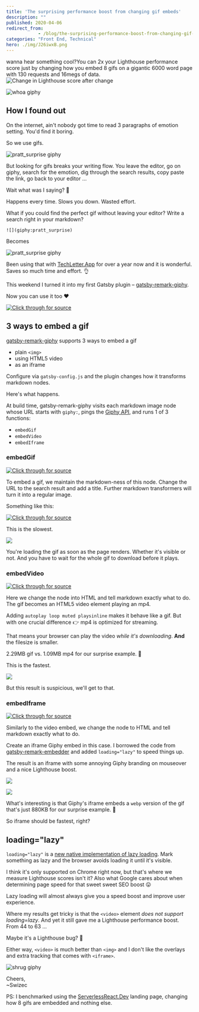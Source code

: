 ```yaml
---
title: 'The surprising performance boost from changing gif embeds'
description: ""
published: 2020-04-06
redirect_from: 
            - /blog/the-surprising-performance-boost-from-changing-gif-embeds/swizec/9365
categories: "Front End, Technical"
hero: ./img/J26iwxB.png
---
```


wanna hear something cool?You can 2x your Lighthouse performance score just by changing how you embed 8 gifs on a gigantic 6000 word page with 130 requests and 16megs of data.![Change in Lighthouse score after change](./img/J26iwxB.png)

![whoa giphy](./img/media-3o6gDPXMNxFhvHdcf6-giphy.gif)

## How I found out

On the internet, ain't nobody got time to read 3 paragraphs of emotion setting. You'd find it boring.

So we use gifs.

![pratt_surprise giphy](./img/media-90F8aUepslB84-giphy.gif)

But looking for gifs breaks your writing flow. You leave the editor, go on giphy, search for the emotion, dig through the search results, copy paste the link, go back to your editor ...

Wait what was I saying? 🤔

Happens every time. Slows you down. Wasted effort.

What if you could find the perfect gif without leaving your editor? Write a search right in your markdown?

`![](giphy:pratt_surprise)`

Becomes

![pratt_surprise giphy](./img/media-90F8aUepslB84-giphy.gif)

Been using that with [TechLetter.App](https://techletter.app) for over a year now and it is wonderful. Saves so much time and effort. 👌

This weekend I turned it into my first Gatsby plugin – [gatsby-remark-giphy](https://github.com/Swizec/gatsby-remark-giphy).

Now you can use it too ❤️

[![Click through for source](./img/techletter.app-screenshot-1586186299871.png)](https://twitter.com/Swizec/status/1246595122197721088)

## 3 ways to embed a gif

[gatsby-remark-giphy](https://github.com/Swizec/gatsby-remark-giphy) supports 3 ways to embed a gif

-   plain `<img>`
-   using HTML5 video
-   as an iframe

Configure via `gatsby-config.js` and the plugin changes how it transforms markdown nodes.

Here's what happens.

At build time, gatsby-remark-giphy visits each markdown image node whose URL starts with `giphy:`, pings the [Giphy API](https://developers.giphy.com/), and runs 1 of 3 functions:

-   `embedGif`
-   `embedVideo`
-   `embedIframe`

### embedGif

[![Click through for source](./img/techletter.app-screenshot-1586186176114.png)](https://carbon.now.sh/?bg=rgba(255,255,255,1)&t=seti&l=typescript&ds=true&wc=true&wa=true&pv=48px&ph=32px&ln=false&code=function%20embedGif(imageNode%2C%20giphy%3A%20GIFObject)%20%7B%0A%20%20%20%20const%20search%20%3D%20imageNode.url.replace(%2F%5Egiphy%3A%2F%2C%20%22%22)%3B%0A%0A%20%20%20%20imageNode.alt%20%3D%20search%3B%0A%20%20%20%20imageNode.url%20%3D%20giphy.images.downsized_large.url%3B%0A%20%20%20%20imageNode.title%20%3D%20imageNode.title%20%7C%7C%20search%3B%0A%0A%20%20%20%20return%20imageNode%3B%0A%7D)

To embed a gif, we maintain the markdown-ness of this node. Change the URL to the search result and add a title. Further markdown transformers will turn it into a regular image.

Something like this:

[![Click through for source](./img/techletter.app-screenshot-1586186176604.png)](https://carbon.now.sh/?bg=rgba(255,255,255,1)&t=seti&l=html&ds=true&wc=true&wa=true&pv=48px&ph=32px&ln=false&code=%3Cimg%20src%3D%22https%3A%2F%2Fmedia.giphy.com%2Fmedia%2F5VKbvrjxpVJCM%2Fgiphy.gif%22%20alt%3D%22search%22%20%2F%3E)

This is the slowest.

![](./img/9543257d7dd2cbf88a0009844cbe7e2900309101-68747470733a2f2f692e696d6775722e636f6d2f6c6852647169452e706e67.png)

You're loading the gif as soon as the page renders. Whether it's visible or not. And you have to wait for the whole gif to download before it plays.

### embedVideo

[![Click through for source](./img/YNQOHBz.png)](https://carbon.now.sh/?bg=rgba(255,255,255,1)&t=seti&l=typescript&ds=true&wc=true&wa=true&pv=48px&ph=32px&ln=false&code=function%20embedVideo(imageNode%2C%20giphy%3A%20GIFObject%2C%20embedWidth)%20%7B%0A%20%20%20%20const%20srcHTML%20%3D%20%60%3Csource%20src%3D%24%7Bgiphy.images.looping.mp4%7D%20type%3D%22video%2Fmp4%22%20%2F%3E%60%3B%0A%0A%20%20%20%20imageNode.type%20%3D%20%22html%22%3B%0A%20%20%20%20imageNode.children%20%3D%20undefined%3B%0A%20%20%20%20imageNode.value%20%3D%20%60%3Cvideo%20style%3D%22margin%3A%20auto%20auto%3B%20display%3A%20block%3B%20max-width%3A%20%24%7BembedWidth%7D%22%20autoplay%20loop%20muted%20playsinline%20loading%3D%22lazy%22%3E%0A%20%20%20%20%20%20%20%20%20%20%20%20%24%7BsrcHTML%7D%0A%20%20%20%20%20%20%20%20%3C%2Fvideo%3E%60%3B%0A%0A%20%20%20%20return%20imageNode%3B%0A%7D)

Here we change the node into HTML and tell markdown exactly what to do. The gif becomes an HTML5 video element playing an mp4.

Adding `autoplay loop muted playsinline` makes it behave like a gif. But with one crucial difference 👉 mp4 is optimized for streaming.

That means your browser can play the video _while it's downloading_. **And** the filesize is smaller.

2.29MB gif vs. 1.09MB mp4 for our surprise example. 🤯

This is the fastest.

![](./img/f04e81be56821573c3b13431282e080864c48c94-68747470733a2f2f692e696d6775722e636f6d2f6e305a32536c562e706e67.png)

But this result is suspicious, we'll get to that.

### embedIframe

[![Click through for source](./img/5W1qqqc.png)](https://carbon.now.sh/?bg=rgba(255%2C255%2C255%2C1)&t=seti&wt=none&l=typescript&ds=true&dsyoff=20px&dsblur=68px&wc=true&wa=true&pv=48px&ph=32px&ln=false&fl=1&fm=Hack&fs=14px&lh=133%25&si=false&es=2x&wm=false&code=function%2520embedIframe(imageNode%252C%2520giphy%253A%2520GIFObject%252C%2520embedWidth)%2520%257B%250A%2520%2520%2520%2520const%2520responsivePadding%2520%253D%2520Math.round(%250A%2520%2520%2520%2520%2520%2520%2520%2520(Number(giphy.images.original.height)%2520%252F%250A%2520%2520%2520%2520%2520%2520%2520%2520%2520%2520%2520%2520Number(giphy.images.original.width))%2520*%250A%2520%2520%2520%2520%2520%2520%2520%2520%2520%2520%2520%2520Number(embedWidth.replace(%2522%2525%2522%252C%2520%2522%2522))%250A%2520%2520%2520%2520)%253B%250A%250A%2520%2520%2520%2520imageNode.type%2520%253D%2520%2522html%2522%253B%250A%2520%2520%2520%2520imageNode.children%2520%253D%2520undefined%253B%250A%2520%2520%2520%2520imageNode.value%2520%253D%2520%2560%253Cdiv%2520style%253D%2522width%253A%2524%257BembedWidth%257D%253Bheight%253A0%253Bpadding-bottom%253A%2524%257BresponsivePadding%257D%2525%253Bposition%253Arelative%253Bmargin%253A%25200%2520auto%2522%253E%253Ciframe%2520src%253D%2522%2524%257Bgiphy.embed_url%257D%2522%2520width%253D%2522100%2525%2522%2520height%253D%2522100%2525%2522%2520style%253D%2522position%253Aabsolute%2522%2520frameborder%253D%25220%2522%2520class%253D%2522giphy-embed%2522%2520allowfullscreen%2520loading%253D%2522lazy%2522%253E%253C%252Fiframe%253E%253C%252Fdiv%253E%2560%253B%250A%250A%2520%2520%2520%2520return%2520imageNode%253B%250A%257D%250A)

Similarly to the video embed, we change the node to HTML and tell markdown exactly what to do.

Create an iframe Giphy embed in this case. I borrowed the code from [gatsby-remark-embedder](https://github.com/MichaelDeBoey/gatsby-remark-embedder) and added `loading="lazy"` to speed things up.

The result is an iframe with some annoying Giphy branding on mouseover and a nice Lighthouse boost.

![](./img/c1QcNNs.png)

![](./img/8719b20c378309194a227a90f89c1788112c1a16-68747470733a2f2f692e696d6775722e636f6d2f514935426152702e706e67.png)

What's interesting is that Giphy's iframe embeds a `webp` version of the gif that's just 880KB for our surprise example. 🤨

So iframe should be fastest, right?

## loading="lazy"

`loading="lazy"` is a [new native implementation of lazy loading](https://addyosmani.com/blog/lazy-loading/). Mark something as lazy and the browser avoids loading it until it's visible.

I think it's only supported on Chrome right now, but that's where we measure Lighthouse scores isn't it? Also what Google cares about when determining page speed for that sweet sweet SEO boost 😛

Lazy loading will almost always give you a speed boost and improve user experience.

Where my results get tricky is that the `<video>` element _does not support loading=lazy_. And yet it still gave me a Lighthouse performance boost. From 44 to 63 ...

Maybe it's a Lighthouse bug? 🤔

Either way, `<video>` is much better than `<img>` and I don't like the overlays and extra tracking that comes with `<iframe>`.

![shrug giphy](./img/media-JRhS6WoswF8FxE0g2R-giphy.gif)

Cheers,  
~Swizec

PS: I benchmarked using the [ServerlessReact.Dev](https://serverlessreact.dev) landing page, changing how 8 gifs are embedded and nothing else.
